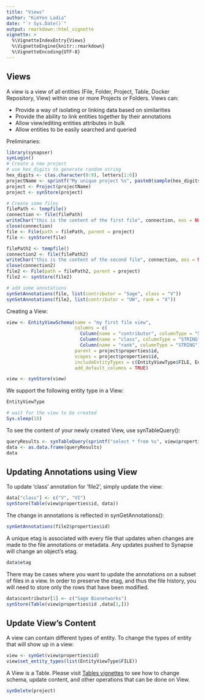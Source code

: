 ```yaml
---
title: "Views"
author: "KimYen Ladia"
date: "`r Sys.Date()`"
output: rmarkdown::html_vignette
vignette: >
  %\VignetteIndexEntry{Views}
  %\VignetteEngine{knitr::rmarkdown}
  %\VignetteEncoding{UTF-8}
---
```


## Views

A view is a view of all entities (File, Folder, Project, Table, Docker Repository, View) within one or more Projects or Folders. Views can:

* Provide a way of isolating or linking data based on similarities
* Provide the ability to link entities together by their annotations
* Allow view/editing entities attributes in bulk
* Allow entities to be easily searched and queried

Preliminaries:
```r
library(synapser)
synLogin()
# Create a new project
# use hex_digits to generate random string
hex_digits <- c(as.character(0:9), letters[1:6])
projectName <- sprintf("My unique project %s", paste0(sample(hex_digits, 32, replace = TRUE), collapse = ""))
project <- Project(projectName)
project <- synStore(project)

# Create some files
filePath <- tempfile()
connection <- file(filePath)
writeChar("this is the content of the first file", connection, eos = NULL)
close(connection)
file <- File(path = filePath, parent = project)
file <- synStore(file)

filePath2 <- tempfile()
connection2 <- file(filePath2)
writeChar("this is the content of the second file", connection, eos = NULL)
close(connection2)
file2 <- File(path = filePath2, parent = project)
file2 <- synStore(file2)

# add some annotations
synSetAnnotations(file, list(contributor = "Sage", class = "V"))
synSetAnnotations(file2, list(contributor = "UW", rank = "X"))
```

Creating a View:
```r
view <- EntityViewSchema(name = "my first file view",
                         columns = c(
                           Column(name = "contributor", columnType = "STRING"),
                           Column(name = "class", columnType = "STRING"),
                           Column(name = "rank", columnType = "STRING")),
                         parent = project$properties$id,
                         scopes = project$properties$id,
                         includeEntityTypes = c(EntityViewType$FILE, EntityViewType$FOLDER),
                         add_default_columns = TRUE)

view <- synStore(view)
```

We support the following entity type in a View:
```r
EntityViewType
```

```r
# wait for the view to be created
Sys.sleep(10)
```

To see the content of your newly created View, use synTableQuery():
```r
queryResults <- synTableQuery(sprintf("select * from %s", view$properties$id))
data <- as.data.frame(queryResults)
data
```

## Updating Annotations using View

To update 'class' annotation for 'file2', simply update the view:
```r
data["class"] <- c("V", "VI")
synStore(Table(view$properties$id, data))
```

The change in annotations is reflected in synGetAnnotations():
```r
synGetAnnotations(file2$properties$id)
```

A unique etag is associated with every file that updates when changes are made to the file annotations or metadata. Any updates pushed to Synapse will change an object's etag.
```r
data$etag
```

There may be cases where you want to update the annotations on a subset of files in a view. In order to preserve the etag, and thus the file history, you will need to store only the rows that have been modified. 
```r
data$contributor[1] <- c("Sage Bionetworks")
synStore(Table(view$properties$id ,data[1,]))
```

## Update View's Content

A view can contain different types of entity. To change the types of entity that will show up in a view:
```r
view <- synGet(view$properties$id)
view$set_entity_types(list(EntityViewType$FILE))
```

A View is a Table. Please visit [Tables vignettes](tables.html) to see how to change schema, update content, and other operations that can be done on View.

```r
synDelete(project)
```
